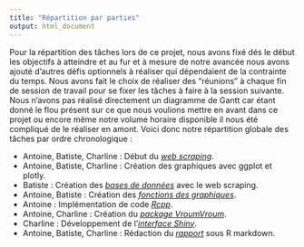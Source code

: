 ```yaml
---
title: "Répartition par parties"
output: html_document
---
```


Pour la répartition des tâches lors de ce projet, nous avons fixé dés le début les objectifs à atteindre et au fur et à mesure de notre avancée  nous avons ajouté d'autres défis optionnels à réaliser qui dépendaient de la contrainte du temps. Nous avons fait le choix de réaliser des "réunions" à chaque fin de session de travail pour se fixer les tâches à faire à la session suivante. Nous n'avons pas réalisé directement un diagramme de Gantt car étant donné le flou présent sur ce que nous voulions mettre en avant dans ce projet ou encore même notre volume horaire disponible il nous été compliqué de le réaliser en amont. Voici donc notre répartition globale des tâches par ordre chronologique :

- Antoine, Batiste, Charline : Début du [*web scraping*](https://github.com/Antoine7526/F1Repo/blob/main/WebScraping/WebscrapingV3.R).
- Antoine, Batiste, Charline : Création des graphiques avec ggplot et plotly.
- Batiste : Création des [*bases de données*](https://github.com/Antoine7526/F1Repo/tree/main/DATA) avec le web scraping.
- Antoine, Batiste : Création des [*fonctions des graphiques*](https://github.com/Antoine7526/F1Repo/tree/main/Fonctions).
- Antoine : Implémentation de code [*Rcpp*](https://github.com/Antoine7526/F1Repo/tree/main/Rcpp).
- Antoine, Charline : Création du [*package VroumVroum*](https://github.com/CharlineChamp/VroumVroum).
- Charline : Développement de l'[*interface Shiny*](https://github.com/Antoine7526/F1Repo/tree/main/Shiny).
- Antoine, Batiste, Charline : Rédaction du [*rapport*](https://github.com/Antoine7526/F1Repo/tree/main/Rapport) sous R markdown.